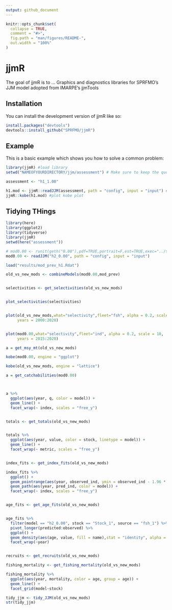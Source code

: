 ```yaml
---
output: github_document
---
```


<!-- README.md is generated from README.Rmd. Please edit that file -->

```r
knitr::opts_chunk$set(
  collapse = TRUE,
  comment = "#>",
  fig.path = "man/figures/README-",
  out.width = "100%"
)
```

# jjmR

<!-- badges: start -->
<!-- badges: end -->

The goal of jjmR is to ... Graphics and diagnostics libraries for SPRFMO's JJM model adopted from IMARPE's jjmTools


## Installation

You can install the development version of jjmR like so:

``` r
install.packages("devtools")
devtools::install_github("SPRFMO/jjmR")
```

## Example

This is a basic example which shows you how to solve a common problem:

```r
library(jjmR) #load library 
setwd("NAMEOFYOURDIRECTORY/jjm/assessment") # Make sure to keep the quotation marks!

assessment <- "h1_1.00"

h1.mod <- jjmR::readJJM(assessment, path = "config", input = "input") #pull in model 1
jjmR::kobe(h1.mod) #plot kobe plot
```


## Tidying THings


```r
library(here)
library(ggplot2)
library(tidyverse)
library(jjmR)
setwd(here("assessment"))

# mod0.00 <- runit(geth("0.00"),pdf=TRUE,portrait=F,est=TRUE,exec="../src/jjms")
mod0.00 <- readJJM("h2_0.00", path = "config", input = "input")

load("results/mod_prev_h1.Rdat")

old_vs_new_mods <- combineModels(mod0.00,mod_prev)


selectivities <- get_selectivities(old_vs_new_mods)


plot_selectivities(selectivities)


plot(old_vs_new_mods,what="selectivity",fleet="fsh", alpha = 0.2, scale = 10,
     years = 2000:2020)


plot(mod0.00,what="selectivity",fleet="ind", alpha = 0.2, scale = 10,
     years = 2015:2020)

a = get_msy_mt(old_vs_new_mods)

kobe(mod0.00, engine = "ggplot")

kobe(old_vs_new_mods, engine = "lattice")

a = get_catchabilities(mod0.00)



a %>% 
  ggplot(aes(year, q, color = model)) + 
  geom_line() + 
  facet_wrap(~ index, scales = "free_y")


totals <- get_totals(old_vs_new_mods)


totals %>% 
  ggplot(aes(year, value, color = stock, linetype = model)) + 
  geom_line() + 
  facet_wrap(~ metric, scales = "free_y")


index_fits <- get_index_fits(old_vs_new_mods)

index_fits %>% 
  ggplot() + 
  geom_pointrange(aes(year, observed_ind, ymin = observed_ind - 1.96 * observed_se, ymax =  observed_ind + 1.96 * observed_se)) +
  geom_path(aes(year, pred_ind, color = model)) + 
  facet_wrap(~ index, scales = "free_y")


age_fits <- get_age_fits(old_vs_new_mods)


age_fits %>% 
  filter(model == "h2_0.00", stock == "Stock_1", source == "fsh_1") %>% 
  pivot_longer(predicted:observed) %>% 
  ggplot() + 
  geom_density(aes(age, value, fill = name),stat = "identity", alpha = 0.5) + 
  facet_wrap(~year)


recruits <- get_recruits(old_vs_new_mods)

fishing_mortality <- get_fishing_mortality(old_vs_new_mods)

fishing_mortality %>% 
  ggplot(aes(year, mortality, color = age, group = age)) + 
  geom_line() + 
  facet_grid(model~stock)

tidy_jjm <- tidy_JJM(old_vs_new_mods)
str(tidy_jjm)

```




